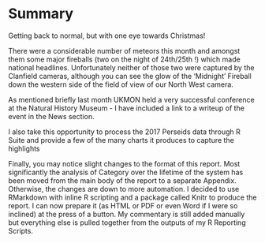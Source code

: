   
# Summary

Getting back to normal, but with one eye towards Christmas!

There were a considerable number of meteors this month and amongst them some major fireballs (two on the night of 24th/25th !) which made national headlines. Unfortunately neither of those two were captured by the Clanfield cameras, although you can see the glow of the 'Midnight' Fireball down the western side of the field of view of our North West camera.

As mentioned briefly last month UKMON held a very successful conference at the Natural History Museum - I have included a link to a writeup of the event in the News section.
  
I also take this opportunity to process the 2017 Perseids data through R Suite and provide a few of the many charts it produces to capture the highlights
  
Finally, you may notice slight changes to the format of this report. Most significantly the analysis of Category over the lifetime of the system has been moved from the main body of the report to a separate Appendix. Otherwise, the changes are down to more automation. I decided to use RMarkdown with inline R scripting and a package called Knitr to produce the report. I can now prepare it (as HTML or PDF or even Word if I were so inclined) at the press of a button. My commentary is still added manually but everything else is pulled together from the outputs of my R Reporting Scripts.
  